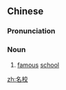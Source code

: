 ==Chinese==
{{zh-forms}}

===Pronunciation===
{{zh-pron
|m=míngxiào
|cat=n
}}

===Noun===
{{zh-noun}}

# [[famous]] [[school]]

[[zh:名校]]